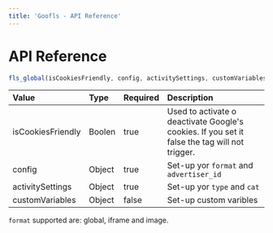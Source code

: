 ```yaml
---
title: 'Goofls - API Reference'
---
```


# API Reference

```javascript
fls_global(isCookiesFriendly, config, activitySettings, customVariables)
```

| Value | Type | Required | Description |
| :---          | :--- | :--- | :--- |
| isCookiesFriendly | Boolen | true | Used to activate o deactivate Google's cookies. If you set it false the tag will not trigger. |
| config | Object | true | Set-up yor `format` and `advertiser_id` |
| activitySettings | Object | true | Set-up yor `type` and `cat` |
| customVariables | Object | false | Set-up custom varibles |

`format` supported are: global, iframe and image.

